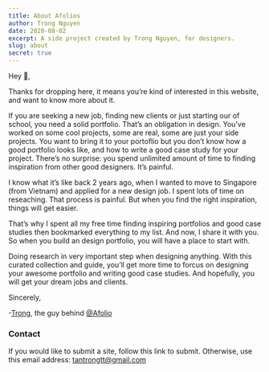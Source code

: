 ```yaml
---
title: About Afolios
author: Trong Nguyen
date: 2020-08-02
excerpt: A side project created by Trong Nguyen, for designers.
slug: about
secret: true
---
```

Hey 🤘,

Thanks for dropping here, it means you’re kind of interested in this website, and want to know more about it.

If you are seeking a new job, finding new clients or just starting our of school, you need a solid portfolio. That’s an obligation in design. You’ve worked on some cool projects, some are real, some are just your side projects. You want to bring it to your portoflio but you don’t know how a good portfolio looks like, and how to write a good case study for your project. There’s no surprise: you spend unlimited amount of time to finding inspiration from other good designers. It’s painful.

I know what it’s like back 2 years ago, when I wanted to move to Singapore (from Vietnam) and applied for a new design job. I spent lots of time on reseaching. That process is painful. But when you find the right inspiration, things will get easier.

That’s why I spent all my free time finding inspiring portfolios and good case studies then bookmarked everything to my list. And now, I share it with you. So when you build an design portfolio, you will have a place to start with.

Doing research in very important step when designing anything. With this curated collection and guide, you’ll get more time to forcus on designing your awesome portfolio and writing good case studies. And hopefully, you will get your dream jobs and clients.

Sincerely,

-[Trong](https://trongnguyen.co), the guy behind [@Afolio](https://twitter.com/trongawesome)

### Contact
If you would like to submit a site, follow this link to submit. Otherwise, use this email address: [tantrongtt@gmail.com](mailto:jeremiah@typewolf.com) 
